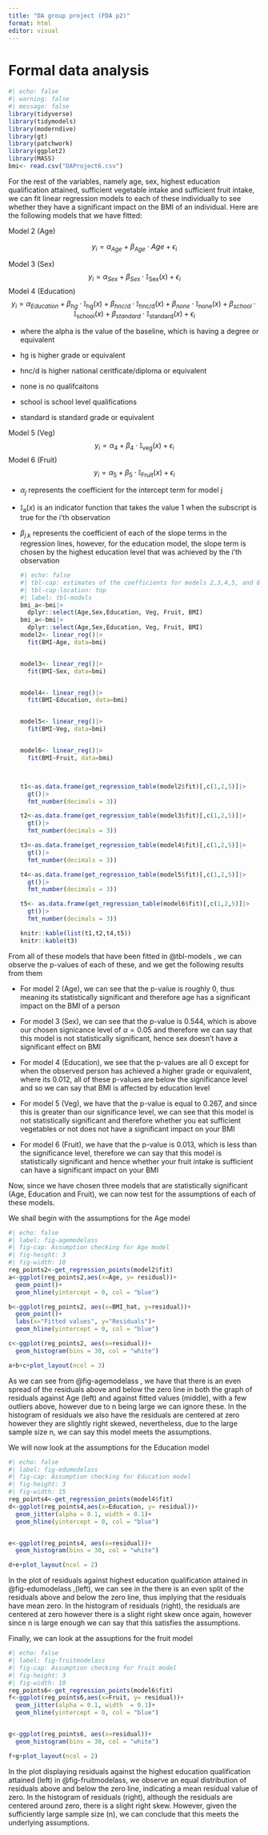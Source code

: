 ---
title: "DA group project (FDA p2)"
format: html
editor: visual
---

# Formal data analysis {#sec-FDA}

```{r}
#| echo: false
#| warning: false
#| message: false
library(tidyverse)
library(tidymodels)
library(moderndive)
library(gt)
library(patchwork)
library(ggplot2)
library(MASS)
bmi<- read.csv("DAProject6.csv")
```

For the rest of the variables, namely age, sex, highest education qualification attained, sufficient vegetable intake and sufficient fruit intake, we can fit linear regression models to each of these individually to see whether they have a significant impact on the BMI of an individual. Here are the following models that we have fitted:

Model 2 (Age)

$$ y_i = \alpha_{Age} + \beta_{Age} \cdot Age + \epsilon_i$$

Model 3 (Sex) $$y_i = \alpha_{Sex} + \beta_{Sex} \cdot  \mathbb{I}_{\mbox{Sex}}(x)+ \epsilon_i$$ Model 4 (Education) $$y_i = \alpha_{Education} + \beta_{hg} \cdot  \mathbb{I}_{\mbox{hg}}(x) + \beta_{hnc/d} \cdot  \mathbb{I}_{\mbox{hnc/d}}(x) +\beta_{none} \cdot  \mathbb{I}_{\mbox{none}}(x) + \beta_{school} \cdot  \mathbb{I}_{\mbox{school}}(x) + \beta_{standard} \cdot  \mathbb{I}_{\mbox{standard}}(x)+\epsilon_i$$

-   where the alpha is the value of the baseline, which is having a degree or equivalent

-   hg is higher grade or equivalent

-   hnc/d is higher national ceritficate/diploma or equivalent

-   none is no qualifcaitons

-   school is school level qualifications

-   standard is standard grade or equivalent

Model 5 (Veg) $$y_i = \alpha_4 + \beta_4 \cdot  \mathbb{I}_{\mbox{veg}}(x)+\epsilon_i$$ Model 6 (Fruit) $$y_i = \alpha_5 + \beta_5 \cdot  \mathbb{I}_{\mbox{Fruit}}(x)+\epsilon_i$$

-   $\alpha_j$ represents the coefficient for the intercept term for model j

-   $\mathbb{I}_{\mbox{a}}(x)$ is an indicator function that takes the value 1 when the subscript is true for the i'th observation

-   $\beta_{j.k}$ represents the coefficient of each of the slope terms in the regression lines, however, for the education model, the slope term is chosen by the highest education level that was achieved by the i'th observation

    ```{r}
    #| echo: false 
    #| tbl-cap: estimates of the coefficients for models 2,3,4,5, and 6
    #| tbl-cap-location: top
    #| label: tbl-models
    bmi_a<-bmi|>
      dplyr::select(Age,Sex,Education, Veg, Fruit, BMI)
    bmi_a<-bmi|>
      dplyr::select(Age,Sex,Education, Veg, Fruit, BMI)
    model2<- linear_reg()|>
      fit(BMI~Age, data=bmi)


    model3<- linear_reg()|>
      fit(BMI~Sex, data=bmi)


    model4<- linear_reg()|>
      fit(BMI~Education, data=bmi)


    model5<- linear_reg()|>
      fit(BMI~Veg, data=bmi)


    model6<- linear_reg()|>
      fit(BMI~Fruit, data=bmi)



    t1<-as.data.frame(get_regression_table(model2$fit)[,c(1,2,5)]|>
      gt()|>
      fmt_number(decimals = 3))

    t2<-as.data.frame(get_regression_table(model3$fit)[,c(1,2,5)]|>
      gt()|>
      fmt_number(decimals = 3))

    t3<-as.data.frame(get_regression_table(model4$fit)[,c(1,2,5)]|>
      gt()|>
      fmt_number(decimals = 3))

    t4<-as.data.frame(get_regression_table(model5$fit)[,c(1,2,5)]|>
      gt()|>
      fmt_number(decimals = 3))

    t5<- as.data.frame(get_regression_table(model6$fit)[,c(1,2,5)]|>
      gt()|>
      fmt_number(decimals = 3))

    knitr::kable(list(t1,t2,t4,t5))
    knitr::kable(t3)

    ```

From all of these models that have been fitted in @tbl-models , we can observe the p-values of each of these, and we get the following results from them

-   For model 2 (Age), we can see that the p-value is roughly 0, thus meaning its statistically significant and therefore age has a significant impact on the BMI of a person

-   For model 3 (Sex), we can see that the p-value is 0.544, which is above our chosen signicance level of $\alpha = 0.05$ and therefore we can say that this model is not statistically significant, hence sex doesn't have a significant effect on BMI

-   For model 4 (Education), we see that the p-values are all 0 except for when the observed person has achieved a higher grade or equivalent, where its 0.012, all of these p-values are below the significance level and so we can say that BMI is affected by education level

-   For model 5 (Veg), we have that the p-value is equal to 0.267, and since this is greater than our significance level, we can see that this model is not statistically significant and therefore whether you eat sufficient vegetables or not does not have a significant impact on your BMI

-   For model 6 (Fruit), we have that the p-value is 0.013, which is less than the significance level, therefore we can say that this model is statistically significant and hence whether your fruit intake is sufficient can have a significant impact on your BMI

Now, since we have chosen three models that are statistically significant (Age, Education and Fruit), we can now test for the assumptions of each of these models.

We shall begin with the assumptions for the Age model

```{r}
#| echo: false
#| label: fig-agemodelass
#| fig-cap: Assumption checking for Age model
#| fig-height: 3
#| fig-width: 10
reg_points2<-get_regression_points(model2$fit)
a<-ggplot(reg_points2,aes(x=Age, y= residual))+
  geom_point()+
  geom_hline(yintercept = 0, col = "blue")

b<-ggplot(reg_points2, aes(x=BMI_hat, y=residual))+
  geom_point()+
  labs(x="Fitted values", y="Residuals")+
  geom_hline(yintercept = 0, col = "blue")

c<-ggplot(reg_points2, aes(x=residual))+
  geom_histogram(bins = 30, col = "white")

a+b+c+plot_layout(ncol = 3)

```

As we can see from @fig-agemodelass , we have that there is an even spread of the residuals above and below the zero line in both the graph of residuals against Age (left) and against fitted values (middle), with a few outliers above, however due to n being large we can ignore these. In the histogram of residuals we also have the residuals are centered at zero however they are slightly right skewed, nevertheless, due to the large sample size n, we can say this model meets the assumptions.

We will now look at the assumptions for the Education model

```{r}
#| echo: false
#| label: fig-edumodelass
#| fig-cap: Assumption checking for Education model
#| fig-height: 3
#| fig-width: 15
reg_points4<-get_regression_points(model4$fit)
d<-ggplot(reg_points4,aes(x=Education, y= residual))+
  geom_jitter(alpha = 0.1, width = 0.1)+
  geom_hline(yintercept = 0, col = "blue")


e<-ggplot(reg_points4, aes(x=residual))+
  geom_histogram(bins = 30, col = "white")

d+e+plot_layout(ncol = 2)
```

In the plot of residuals against highest education qualification attained in @fig-edumodelass ,(left), we can see in the there is an even split of the residuals above and below the zero line, thus implying that the residuals have mean zero. In the histogram of residuals (right), the residuals are centered at zero however there is a slight right skew once again, however since n is large enough we can say that this satisfies the assumptions.

Finally, we can look at the assuptions for the fruit model

```{r}
#| echo: false
#| label: fig-fruitmodelass
#| fig-cap: Assumption checking for fruit model
#| fig-height: 3
#| fig-width: 10
reg_points6<-get_regression_points(model6$fit)
f<-ggplot(reg_points6,aes(x=Fruit, y= residual))+
  geom_jitter(alpha = 0.1, width  = 0.1)+
  geom_hline(yintercept = 0, col = "blue")


g<-ggplot(reg_points6, aes(x=residual))+
  geom_histogram(bins = 30, col = "white")

f+g+plot_layout(ncol = 2)
```

In the plot displaying residuals against the highest education qualification attained (left) in \@fig-fruitmodelass, we observe an equal distribution of residuals above and below the zero line, indicating a mean residual value of zero. In the histogram of residuals (right), although the residuals are centered around zero, there is a slight right skew. However, given the sufficiently large sample size (n), we can conclude that this meets the underlying assumptions.
